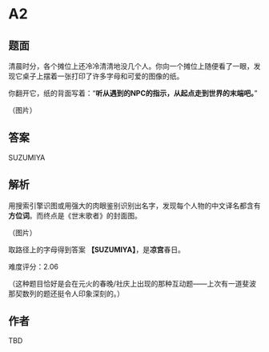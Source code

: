 # A2

## 题面

清晨时分，各个摊位上还冷冷清清地没几个人。你向一个摊位上随便看了一眼，发现它桌子上摆着一张打印了许多字母和可爱的图像的纸。

你翻开它，纸的背面写着：“**听从遇到的NPC的指示，从起点走到世界的末端吧。**”

（图片）

## 答案

SUZUMIYA

## 解析

用搜索引擎识图或用强大的肉眼鉴别识别出名字，发现每个人物的中文译名都含有**方位词**。而终点是《世末歌者》的封面图。

（图片）

取路径上的字母得到答案 **【SUZUMIYA】**，是**凉宫**春日。

难度评分：2.06

（这种题目恰好是会在元火的春晚/社庆上出现的那种互动题——上次有一道斐波那契数列的题还挺令人印象深刻的。）

## 作者

TBD

